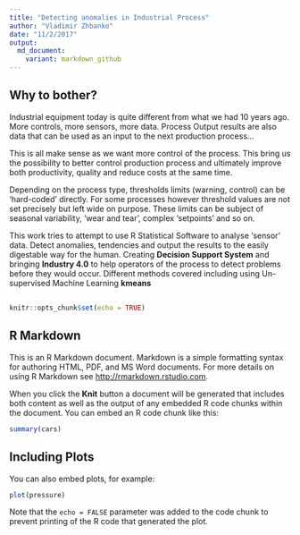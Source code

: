 ```yaml
---
title: "Detecting anomalies in Industrial Process"
author: "Vladimir Zhbanko"
date: "11/2/2017"
output: 
  md_document:
    variant: markdown_github
---
```


## Why to bother?

Industrial equipment today is quite different from what we had 10 years ago. More controls, more sensors, more data. Process Output results are also data that can be used as an input to the next production process...

This is all make sense as we want more control of the process. This bring us the possibility to better control production process and ultimately improve both productivity, quality and reduce costs at the same time.

Depending on the process type, thresholds limits (warning, control) can be 'hard-coded' directly. For some processes however threshold values are not set precisely but left wide on purpose. These limits can be subject of seasonal variability, 'wear and tear', complex 'setpoints' and so on.

This work tries to attempt to use R Statistical Software to analyse 'sensor' data. Detect anomalies, tendencies and output the results to the easily digestable way for the human. Creating **Decision Support System** and bringing **Industry 4.0** to help operators of the process to detect problems before they would occur. Different methods covered including using Un-supervised Machine Learning **kmeans**

## 


```r
knitr::opts_chunk$set(echo = TRUE)
```

## R Markdown

This is an R Markdown document. Markdown is a simple formatting syntax for authoring HTML, PDF, and MS Word documents. For more details on using R Markdown see <http://rmarkdown.rstudio.com>.

When you click the **Knit** button a document will be generated that includes both content as well as the output of any embedded R code chunks within the document. You can embed an R code chunk like this:

```r
summary(cars)
```

## Including Plots

You can also embed plots, for example:

```r
plot(pressure)
```

Note that the `echo = FALSE` parameter was added to the code chunk to prevent printing of the R code that generated the plot.
